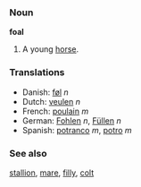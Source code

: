 === Noun ===

'''foal'''

#A young [[horse]].

=== Translations ===
*Danish: [[føl]] ''n''
*Dutch: [[veulen]] ''n''
*French: [[poulain]] ''m''
*German: [[Fohlen]] ''n'', [[Füllen]] ''n''
*Spanish: [[potranco]] ''m'', [[potro]] ''m''

=== See also ===
[[stallion]], [[mare]], [[filly]], [[colt]]